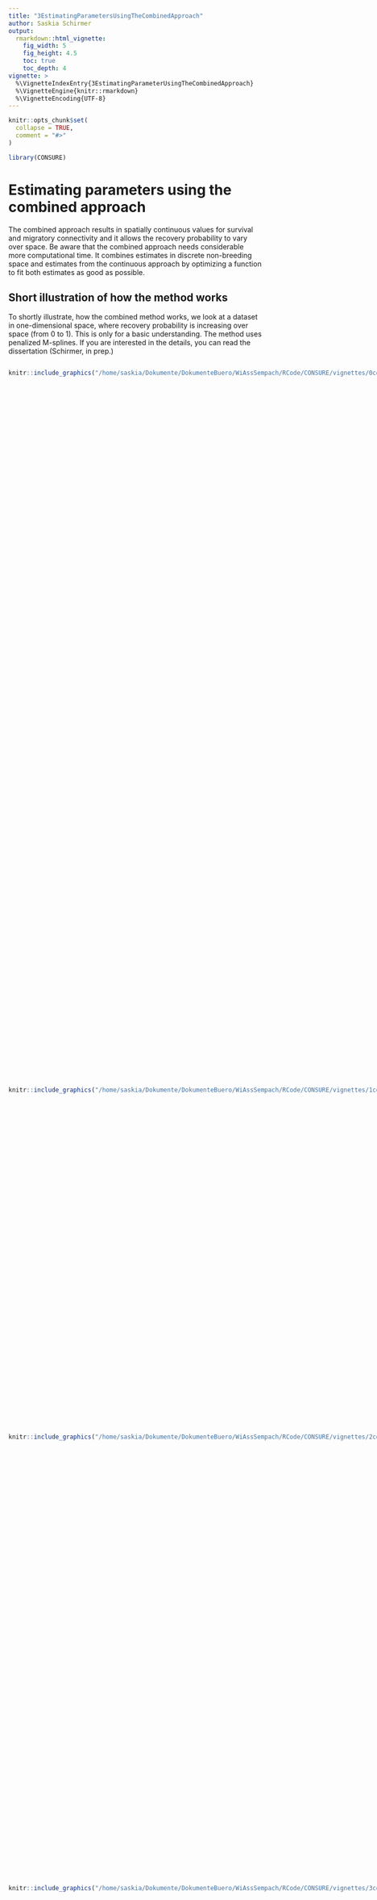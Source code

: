 ```yaml
---
title: "3EstimatingParametersUsingTheCombinedApproach"
author: Saskia Schirmer
output:
  rmarkdown::html_vignette:
    fig_width: 5
    fig_height: 4.5
    toc: true
    toc_depth: 4
vignette: >
  %\VignetteIndexEntry{3EstimatingParameterUsingTheCombinedApproach}
  %\VignetteEngine{knitr::rmarkdown}
  %\VignetteEncoding{UTF-8}
---
```


```r
knitr::opts_chunk$set(
  collapse = TRUE,
  comment = "#>"
)
```

```r
library(CONSURE)
```

# Estimating parameters using the combined approach

The combined approach results in spatially continuous values for survival and migratory connectivity and it allows the recovery probability to vary over space. Be aware that the combined approach needs considerable more computational time. It combines estimates in discrete non-breeding space and estimates from the continuous approach by optimizing a function to fit both estimates as good as possible.

## Short illustration of how the method works

To shortly illustrate, how the combined method works, we look at a dataset in one-dimensional space, where recovery probability is increasing over space (from 0 to 1). This is only for a basic understanding. The method uses penalized M-splines. If you are interested in the details, you can read the dissertation (Schirmer, in prep.)


:::: {style="display: flex;"}

::: {}

```r
knitr::include_graphics("/home/saskia/Dokumente/DokumenteBuero/WiAssSempach/RCode/CONSURE/vignettes/0comb.png")
```
:::

::: {}

<br><br><br><br>The continuous approach gives us a continuous estimate for migratory connectivity (green line) assuming a constant recovery probability. If the recovery probability is not constant, the continuous estimate is shifted compared to the true migratory connectivity (black line). Alternatively, we can estimate migratory connectivity for a small number of discrete areas (here: 4). The discrete migratory connectivity is just the proportions, in which one breeding area is distributed between the discrete wintering areas. They are not shifted if recovery probability varies, but they are constant in each area. This results in a step-function (grey line). Now, we want to combine both estimates to obtain a continuous and unbiased estimate of migratory connectivity if recovery probability is not constant.
:::

::::

:::: {style="display: flex;"}
::: {}
```r
knitr::include_graphics("/home/saskia/Dokumente/DokumenteBuero/WiAssSempach/RCode/CONSURE/vignettes/1comb.png")
```
:::

::: {}

<br><br><br><br>
<br><br>

This is possible, because the area under every migratory connectivity curve is one. No matter, if it is the true migratory connectivity, the continuous or the discrete estimate. So, in the figure on the left, the green area under the continuous curve (green) and the dotted area under the step-function (grey) is the same.
:::

::::


:::: {style="display: flex;"}
::: {}
```r
knitr::include_graphics("/home/saskia/Dokumente/DokumenteBuero/WiAssSempach/RCode/CONSURE/vignettes/2comb.png")
```
:::

::: {}
<br><br><br><br><br><br>Now, we partition the wintering space (the x-axis) into four discrete areas. When we only consider one area, the area under the curve for the step-function (dotted area) and the area under the continuous function (green) should also be the same. Obviously, the green area is much smaller than the dotted area, because the continuous estimate is biased by the increasing recovery probability.
:::

::::

:::: {style="display: flex;"}
::: {}
```r
knitr::include_graphics("/home/saskia/Dokumente/DokumenteBuero/WiAssSempach/RCode/CONSURE/vignettes/3comb.png")
```
:::

::: {}
<br><br><br><br>
<br><br><br><br>We can achieve that the green and the dotted area are the same, when we cut the continuous function (green) at the border of the discrete wintering area and shift it upwards until the area under the shifted curve is the same as the dotted area.
:::

::::

:::: {style="display: flex;"}
::: {}
```r
knitr::include_graphics("/home/saskia/Dokumente/DokumenteBuero/WiAssSempach/RCode/CONSURE/vignettes/4comb.png")
```

:::

::: {}
<br><br><br><br><br><br><br><br> We repeat to cut and shift the continuous curve for all discrete wintering area. The resulting curve is continuous in one discrete wintering area but it is discontinuous at the borders.
:::

::::

:::: {style="display: flex;"}
::: {}
```r
knitr::include_graphics("/home/saskia/Dokumente/DokumenteBuero/WiAssSempach/RCode/CONSURE/vignettes/5comb.png")
```

:::

::: {}
<br><br><br><br><br><br><br><br>To obtain a continuous curve, we smooth the cut and shifted curve. This results in the combined estimate (orange).
:::

::::

To conclude, we need as input data to obtain combined estimates:
 
 * a continuous estimate of migratory connectivity
 * the boundaries of the discrete wintering areas
 * a discrete estimate of migratory connectivity (the proportions)

The output is:

  * a combined estimate for migratory connectivity
  * a combined estimate for the recovery probability
  
The combined approach does not change the survival estimates obtained by the continuous approach. Therefore, we do not discuss survival in this vignette. See [the vignette on how to estimate parameters using the continuous approach](EstimatingParameters.html) instead.

## One-dimensional space

### Simulated data

The example datasets for the continuous approach are simulated with a linearly increasing recovery probability over space. The data are simulated as described in the [vignette on simulating data](SimulatingDataWithCONSURE.html). The constructor in one-dimensional space looks like the following:

```r
B <- 3
mro <- mark_recapture_object(
  xrange = c(0, 1),
  survival = function(w) {
    stmp <- function(w) 0.5 * w + .4
    stmp(w / 100222.8)
  },
  recovery = function(w) {
    rtmp <- function(w) 0.2 * w + 0.01
    rtmp(w / 100222.8)
  },
  migratory_connectivity = function(b, w, B = B) {
    mtmp <- function(b, w, B = B) {
      truncnorm::dtruncnorm(w, 0, 1,
        mean = seq(0.1, 0.9,
          length.out = B
        )[b],
        sd = 0.3
      )
    }
    mtmp(b, w / 100222.8, B)
  },
  marked_individuals = rep(100000, B),
  observation_time = 10, robust = TRUE
)

mro <- sim_contin(mro)
mro <- est_parameters(mro, res = 100)
```

Additionally, a split-vector specifies which point belongs to which discrete non-breeding area. Therefore, the length of the split-vector must equal the spatial resolution of the data. In the example, the one-dimensional space is split into 4 different non-breeding areas and the spatial resolution of the data is 0.01, which corresponds to 100 equally spaced values along the x-axis (excluding 0).

```r
split <- rep(1:4, each = 25)
```


The true values of the parameters can be visualized with the function plotMsr:

```r
plot_msr(mro, ylim = c(0, 2.5))
```

Note, that the raw probability to die is $1-s$, which is the inverse of the survival probability. In the plot above, this would be just a curve with the negative slope of the survival curve. However, an individual survives first year by year until it dies and the number of survived years differ between the individuals. Therefore, the probability to die over all time steps is a better indicator on how the pattern of dead recoveries will look like in space. The probability to die over all time steps means, that we sum the probability to die in each possible time step: $\sum_{t=1}^T s^{t-1}(1-s) = 1-s^T$. The equal sign applies because it is the partial sum of a geometric series. So, in our example, in 10 years observation time, the probability to die decreases especially near one.

The raw data looks like the following

```r
plot_raw_recoveries(mro, facet_by_age = TRUE)
```

### Estimating the parameters

Firstly, the continuous parameters must be estimated as described in the vignette on estimating continuous parameters.

Secondly, we must define the boundaries of the discrete non-breeding areas. In the moment, this is only possible, when the non-breeding areas are of rectangular shape. The vector knots_prop contains in one-dimensional space the knots separating the discrete non-breeding areas.

```r
knots_prop <- list(
  latitude = seq(0, 100222.8, le = 5),
  longitude = NULL
)
```

Thirdly, we need discrete estimates for migratory connectivity or proportions derived from external data or the true proportions derived from the true migratory connectivity function of simulated data. The latter can be calculated using the functions of the package CONSURE, while the former options can be forwarded directly in a later step.

If (and only if) we have simulated data and know the true migratory connectivity function, we can calculate the discrete migratory connectivity (the proportion) in every non-breeding area.

Now, the integral under the true migratory connectivity for every non-breeding area is calculated and stored in the breedingArea-object of the markRecaptureObject.

```r
mro <- calc_discrete_m(mro, knots_prop = knots_prop)
mro$origins$all$m_discrete
```

Now, we need to initialize an optimization_object for the optimization. We forward the mark_recapture_object, the name of the breeding area to be optimized, the split-vector and a vector for lambda. The first entry in this vector is the weight for the smoothing penalty. The second entry is the weight for the penalty of the discrete value. The values are chosen arbitrarily. Which values to choose is not straightforward. Too high values for $\lambda_1$ will lead to a linear combined migratory connectivity estimate. Too low values will lead to a highly variable estimate. How $\lambda_1$ affects the estimate also depends on the value of $\lambda_2$. If $\lambda_2$ is set too low, but $\lambda_1$ enables a good fit (not too smooth, but not too wiggly), then the estimate will be close to the continuous estimate of migratory connectivity and not fit the discrete area under the curve. If $\lambda_2$ is set too high, it will only reflect the smoothing of the histogram given by the discrete values. Nevertheless, the true underlying curve may be just the smoothing of the histogram, e.g., in the case of a normal distribution shown in the example.
```r
o_o <- optimization_object(
  mark_recapture_object = mro,
  b = "all",
  split = split,
  lambda = c(.000005, 300)
)
```

Now, we start the optimization. The changeR-argument should be set to TRUE, when the optimization is for the aggregated dataset (breeding area "all"). Then, the combined estimate for the recovery probability will be estimated additionally to the migratory connectivity and the continuous migratory connectivity estimators will be corrected for the overall combined migratory connectivity and stored under markRecaptureObject$estimates$mCorrected. The arguments startTimes, maxit and reltol belong to the optim-function. For additional information see ?optim. The optimization algorithm should be started several times to prevent the process from getting stuck in local minima. If running combEstimate again reveals a different result, the number of startTimes should be set higher. Depending on the data structure the optimization algorithm will not converge in the maximum iterations. Then, we can simply increase the number of maxit. The reltol argument should be neither too high nor too low. The default value should be ok in most cases. 
```r
tmp <- comb_estimate(o_o,
  start_times = 10, maxit = 100000, reltol = 1e-8,
  change_r = TRUE
)
```

The output of combEstimate contains the markRecaptureObject with the combined estimates. Additionally, it contains a data.frame with the results from every repetition of the optim-function. The vector val contains the values of the repetitions.
```r
str(tmp, max.level = 1)
```

For the further analysis, the markRecaptureObject from the output must be saved in the initial markRecaptureObject.

```r
mro <- tmp$mark_recapture_object
```

The combined estimator of the migratory connectivity can be visualized using the plot_comb_m-function. The breeding area to be plotted is hidden in the optimization_object. So, check the value of optimization_object$b if another breeding area seems to be plotted than you expect.
```r
m_plot_all <- plot_comb_m(mro, o_o, zlim = c(0, 2.6))
```

The combined estimator of the recovery probability can be visualized using the plotCombM-function.

```r
r_plot_all <- plot_comb_r(mro, o_o)
```

To obtain the estimates for each area of origin, change the optimization name. Unless there is a very big sample size for each area of origin, set the argument use_corrected_m to TRUE. This will correct
the continuous estimate by the combined estimate for all areas of origin above. Moreover, set the argument change_r in the function comb_estimate to FALSE (default setting), so that the recovery probability is not estimated for every area of origin.
```r
o_o <- optimization_object(
  mark_recapture_object = mro,
  b = "b1",
  split = split,
  lambda = c(.000005, 300),
  use_corrected_m = TRUE
)

tmp <- comb_estimate(o_o,
  start_times = 10, maxit = 100000, reltol = 1e-8,
  change_r = FALSE
)

mro <- tmp$mark_recapture_object

plot_comb_m(mro, o_o, pdf = TRUE, zlim = c(0, 2.6), est_corrected = TRUE)
```

## Two-dimensional space

```r
B <- 3
mro2 <- mark_recapture_object(
  xrange = c(0, 1),
  yrange = c(0, 1),
  survival = function(w) {
    stmp <- function(w) {
      -sum(0.25 * w) + 0.9
    }
    stmp(c(w[1] / 100222.8, w[2] / 123642.5))
  },
  recovery = function(w) {
    rtmp <- function(w) sum(0.2 * w[1]) + 0.01
    rtmp(c(w[1] / 100222.8, w[2] / 123642.5))
  },
  marked_individuals = rep(100000, B),
  migratory_connectivity = function(b, w, lb = 0, ub = 1, B = B) {
    mtmp <- function(b, w) {
      tmvtnorm::dtmvnorm(w,
        mean = c(c(0.1, 0.5, 0.9)[b], c(0.1, 0.5, 0.9)[b]),
        sigma = diag(0.05, 2), lower = rep(lb, 2),
        upper = rep(ub, 2)
      )
    }
    mtmp(b, c(w[1] / 100222.8, w[2] / 123642.5))
  },
  observation_time = 10
)

mro2 <- sim_contin(mro2)
# save(mro2, file = "mro2_paper.Rdata")
mro2 <- est_parameters(mro2, res = 100)
```

The split-vector may look like the following:
```r
split <- c(rep(rep(1:2, each = 50), 50), rep(rep(3:4, each = 50), 50))
```

```r
plot_msr(mro2)
```
```r
knots_prop <- list(
  latitude = seq(0, 100222.8, le = 3),
  longitude = seq(0, 123642.5, le = 3)
)

mro2 <- calc_discrete_m(mro2, knots_prop)

o_o <- optimization_object(
  mark_recapture_object = mro2,
  y = list(
    longitude = seq(0, 100222.8, le = 100),
    latitude = seq(0, 123642.5, le = 100)
  ),
  knots = list(
    longitude = seq(0, 100222.8, le = 10),
    latitude = seq(0, 123642.5, le = 10)
  ),
  b = "all",
  split = split,
  lambda = c(.001, 10), use_corrected_m = FALSE
)

tmp <- comb_estimate(optimization_object = o_o, maxit = 100000000, start_times = 10, reltol = 1e-8, change_r = TRUE)

mro2 <- tmp$mark_recapture_object
save(mro2, file = "mro2_allComb.Rdata")

plot_comb_m(mro2, o_o)
plot_comb_r(mro2, o_o)


num <- 3
b <- paste("b", num, sep = "")

o_o <- optimization_object(
  mark_recapture_object = mro2,
  y = list(
    longitude = seq(0, 100222.8, le = 100),
    latitude = seq(0, 123642.5, le = 100)
  ),
  knots = list(
    longitude = seq(0, 100222.8, le = 10),
    latitude = seq(0, 123642.5, le = 10)
  ),
  b = b,
  split = split,
  lambda = c(1, 10), use_corrected_m = TRUE
)

# oO$gradient <- NULL

system.time({
  tmp <- comb_estimate(optimization_object = o_o, maxit = 1000000, start_times = 10, reltol = 1e-8)
})

mro2 <- tmp$mark_recapture_object
save(mro2, split, file = "mro2_all_b3.Rdata")

- # save(mro2, split, "mro2Increasing.Rdata")

  # Figure 4.9
  plotCombM(mro2, oO)
```
